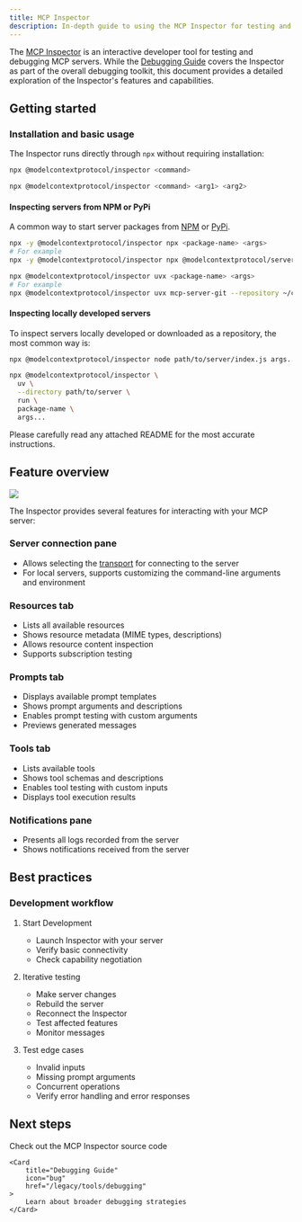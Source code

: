 ```yaml
---
title: MCP Inspector
description: In-depth guide to using the MCP Inspector for testing and debugging Model Context Protocol servers
---
```


The [MCP Inspector](https://github.com/modelcontextprotocol/inspector) is an interactive developer tool for testing and debugging MCP servers. While the [Debugging Guide](/legacy/tools/debugging) covers the Inspector as part of the overall debugging toolkit, this document provides a detailed exploration of the Inspector's features and capabilities.

## Getting started

### Installation and basic usage

The Inspector runs directly through `npx` without requiring installation:

```bash
npx @modelcontextprotocol/inspector <command>
```

```bash
npx @modelcontextprotocol/inspector <command> <arg1> <arg2>
```

#### Inspecting servers from NPM or PyPi

A common way to start server packages from [NPM](https://npmjs.com) or [PyPi](https://pypi.org).

<Tabs>

  <Tab title="NPM package">

```bash
npx -y @modelcontextprotocol/inspector npx <package-name> <args>
# For example
npx -y @modelcontextprotocol/inspector npx @modelcontextprotocol/server-filesystem /Users/username/Desktop
```

  </Tab>

  <Tab title="PyPi package">

```bash
npx @modelcontextprotocol/inspector uvx <package-name> <args>
# For example
npx @modelcontextprotocol/inspector uvx mcp-server-git --repository ~/code/mcp/servers.git
```

  </Tab>
</Tabs>

#### Inspecting locally developed servers

To inspect servers locally developed or downloaded as a repository, the most common
way is:

<Tabs>
  <Tab title="TypeScript">

```bash
npx @modelcontextprotocol/inspector node path/to/server/index.js args...
```

  </Tab>
  <Tab title="Python">

```bash
npx @modelcontextprotocol/inspector \
  uv \
  --directory path/to/server \
  run \
  package-name \
  args...
```

  </Tab>
</Tabs>

Please carefully read any attached README for the most accurate instructions.

## Feature overview

<Frame caption="The MCP Inspector interface">
  <img src="/images/mcp-inspector.png" />
</Frame>

The Inspector provides several features for interacting with your MCP server:

### Server connection pane

- Allows selecting the [transport](/legacy/concepts/transports) for connecting to the server
- For local servers, supports customizing the command-line arguments and environment

### Resources tab

- Lists all available resources
- Shows resource metadata (MIME types, descriptions)
- Allows resource content inspection
- Supports subscription testing

### Prompts tab

- Displays available prompt templates
- Shows prompt arguments and descriptions
- Enables prompt testing with custom arguments
- Previews generated messages

### Tools tab

- Lists available tools
- Shows tool schemas and descriptions
- Enables tool testing with custom inputs
- Displays tool execution results

### Notifications pane

- Presents all logs recorded from the server
- Shows notifications received from the server

## Best practices

### Development workflow

1. Start Development
   - Launch Inspector with your server
   - Verify basic connectivity
   - Check capability negotiation

2. Iterative testing
   - Make server changes
   - Rebuild the server
   - Reconnect the Inspector
   - Test affected features
   - Monitor messages

3. Test edge cases
   - Invalid inputs
   - Missing prompt arguments
   - Concurrent operations
   - Verify error handling and error responses

## Next steps

<CardGroup cols={2}>
    <Card
        title="Inspector Repository"
        icon="github"
        href="https://github.com/modelcontextprotocol/inspector"
    >
        Check out the MCP Inspector source code
    </Card>

    <Card
        title="Debugging Guide"
        icon="bug"
        href="/legacy/tools/debugging"
    >
        Learn about broader debugging strategies
    </Card>

</CardGroup>
